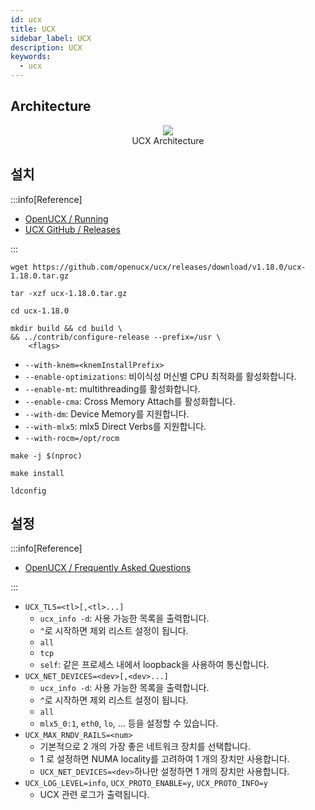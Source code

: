 ```yaml
---
id: ucx
title: UCX
sidebar_label: UCX
description: UCX
keywords:
  - ucx
---
```



## Architecture

<center>
	<figure>
		<img src={useBaseUrl("img/lang/design/protocol/ucx/ucx-architecture.jpg")} />
		<figcaption>UCX Architecture</figcaption>
	</figure>
</center>

## 설치

:::info[Reference]

- [OpenUCX / Running](https://openucx.readthedocs.io/en/master/running.html#)
- [UCX GitHub / Releases](https://github.com/openucx/ucx/releases)

:::

```shell
wget https://github.com/openucx/ucx/releases/download/v1.18.0/ucx-1.18.0.tar.gz
```

```shell
tar -xzf ucx-1.18.0.tar.gz
```

```shell
cd ucx-1.18.0
```

```shell
mkdir build && cd build \
&& ../contrib/configure-release --prefix=/usr \
    <flags>
```

- `--with-knem=<knemInstallPrefix>`
- `--enable-optimizations`: 비이식성 머신별 CPU 최적화를 활성화합니다.
- `--enable-mt`: multithreading를 활성화합니다.
- `--enable-cma`: Cross Memory Attach를 활성화합니다.
- `--with-dm`: Device Memory를 지원합니다.
- `--with-mlx5`: mlx5 Direct Verbs를 지원합니다.
- `--with-rocm=/opt/rocm`

```shell
make -j $(nproc)
```

```shell
make install
```

```shell
ldconfig
```

## 설정

:::info[Reference]

- [OpenUCX / Frequently Asked Questions](https://openucx.readthedocs.io/en/master/faq.html)

:::

- `UCX_TLS=<tl>[,<tl>...]`
  - `ucx_info -d`: 사용 가능한 목록을 출력합니다.
  - `^`로 시작하면 제외 리스트 설정이 됩니다.
  - `all`
  - `tcp`
  - `self`: 같은 프로세스 내에서 loopback을 사용하여 통신합니다.
- `UCX_NET_DEVICES=<dev>[,<dev>...]`
  - `ucx_info -d`: 사용 가능한 목록을 출력합니다.
  - `^`로 시작하면 제외 리스트 설정이 됩니다.
  - `all`
  - `mlx5_0:1`, `eth0`, `lo`, ... 등을 설정할 수 있습니다.
- `UCX_MAX_RNDV_RAILS=<num>`
  - 기본적으로 2 개의 가장 좋은 네트워크 장치를 선택합니다.
  - 1 로 설정하면 NUMA locality를 고려하여 1 개의 장치만 사용합니다.
  - `UCX_NET_DEVICES=<dev>`하나만 설정하면 1 개의 장치만 사용합니다.
- `UCX_LOG_LEVEL=info`, `UCX_PROTO_ENABLE=y`, `UCX_PROTO_INFO=y`
  - UCX 관련 로그가 출력됩니다.
